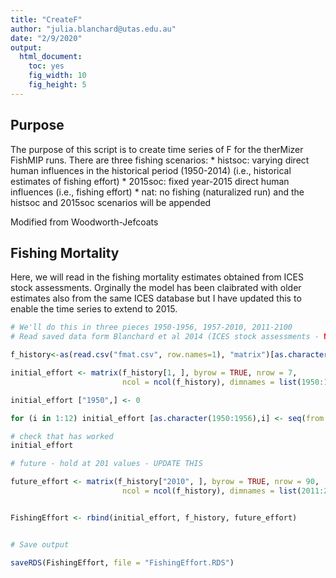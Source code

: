 ```yaml
---
title: "CreateF"
author: "julia.blanchard@utas.edu.au"
date: "2/9/2020"
output: 
  html_document:
    toc: yes
    fig_width: 10
    fig_height: 5
---
```


## Purpose

The purpose of this script is to create time series of F for the therMizer FishMIP runs.  There are three fishing scenarios:
* histsoc: varying direct human influences in the historical period (1950-2014) (i.e., historical estimates of fishing effort)
* 2015soc: fixed year-2015 direct human influences (i.e., fishing effort)
* nat: no fishing (naturalized run)
and the histsoc and 2015soc scenarios will be appended

Modified from Woodworth-Jefcoats

## Fishing Mortality

Here, we will read in the fishing mortality estimates obtained from ICES stock assessments. Orginally the model has been claibrated with older estimates also from the same ICES database but I have updated this to enable the time series to extend to 2015.


```r
# We'll do this in three pieces 1950-1956, 1957-2010, 2011-2100
# Read saved data form Blanchard et al 2014 (ICES stock assessments - NOTE: will be updated with new updated values that extened to 2014, 2015 is part of the scenario)

f_history<-as(read.csv("fmat.csv", row.names=1), "matrix")[as.character(1957:2010),]

initial_effort <- matrix(f_history[1, ], byrow = TRUE, nrow = 7,
                         ncol = ncol(f_history), dimnames = list(1950:1956))

initial_effort ["1950",] <- 0

for (i in 1:12) initial_effort [as.character(1950:1956),i] <- seq(from = initial_effort ["1950",i], to = initial_effort ["1956",i], length = 1956-1950+1)

# check that has worked
initial_effort

# future - hold at 201 values - UPDATE THIS

future_effort <- matrix(f_history["2010", ], byrow = TRUE, nrow = 90,
                         ncol = ncol(f_history), dimnames = list(2011:2100))


FishingEffort <- rbind(initial_effort, f_history, future_effort)


# Save output

saveRDS(FishingEffort, file = "FishingEffort.RDS")

```